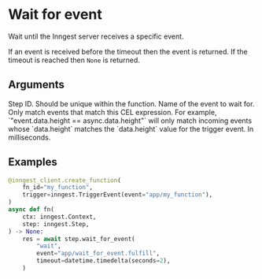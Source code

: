 
# Wait for event

Wait until the Inngest server receives a specific event.

If an event is received before the timeout then the event is returned. If the timeout is reached then `None` is returned.

## Arguments

<Properties>
    <Property name="step_id" required type="str">
        Step ID. Should be unique within the function.
    </Property>
    <Property name="event" required type="str">
        Name of the event to wait for.
    </Property>
    <Property name="if_exp" type="str | None">
        Only match events that match this CEL expression. For example, `"event.data.height == async.data.height"` will only match incoming events whose `data.height` matches the `data.height` value for the trigger event.
    </Property>
    <Property name="timeout" required type="int | datetime.timedelta">
        In milliseconds.
    </Property>
</Properties>

## Examples

```py
@inngest_client.create_function(
    fn_id="my_function",
    trigger=inngest.TriggerEvent(event="app/my_function"),
)
async def fn(
    ctx: inngest.Context,
    step: inngest.Step,
) -> None:
    res = await step.wait_for_event(
        "wait",
        event="app/wait_for_event.fulfill",
        timeout=datetime.timedelta(seconds=2),
    )
```
